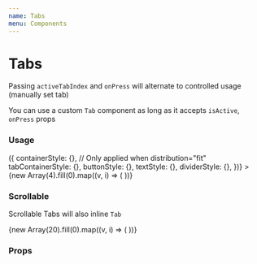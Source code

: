 ```yaml
---
name: Tabs
menu: Components
---
```




# Tabs

Passing `activeTabIndex` and `onPress` will alternate to controlled usage (manually set tab)

You can use a custom `Tab` component as long as it accepts `isActive`, `onPress` props

### Usage

<Playground>
  <Tabs
    ActiveBar={undefined} // The indicator of active tab. Currently works only when distribution="fit"
    defaultActiveTabIndex={1}
    activeTabIndex={undefined}
    onPress={undefined}
    distribution="fit" // or 'scrollable'
    getStyles={(props, theme) => ({
      containerStyle: {}, // Only applied when distribution="fit"
      tabContainerStyle: {},
      buttonStyle: {},
      textStyle: {},
      dividerStyle: {},
    })}
  >
    {new Array(4).fill(0).map((v, i) => (
      <Tab key={i} title={`Tab ${i + 1}`} />
    ))}
  </Tabs>
</Playground>

### Scrollable

Scrollable Tabs will also inline `Tab`

<Playground>
  <Tabs distribution="scrollable">
    {new Array(20).fill(0).map((v, i) => (
      <Tab key={i} title={`Tab ${i + 1}`} />
    ))}
  </Tabs>
</Playground>

### Props

<Props of={Tabs} />
